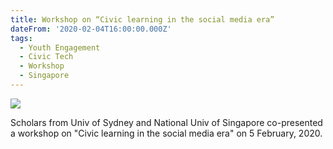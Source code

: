 ```yaml
---
title: Workshop on “Civic learning in the social media era”
dateFrom: '2020-02-04T16:00:00.000Z'
tags:
  - Youth Engagement
  - Civic Tech
  - Workshop
  - Singapore
---
```


![](/news/cnm-workshop-2020.png)

Scholars from Univ of Sydney and National Univ of Singapore co-presented a workshop on "Civic learning in the social media era" on 5 February, 2020.

